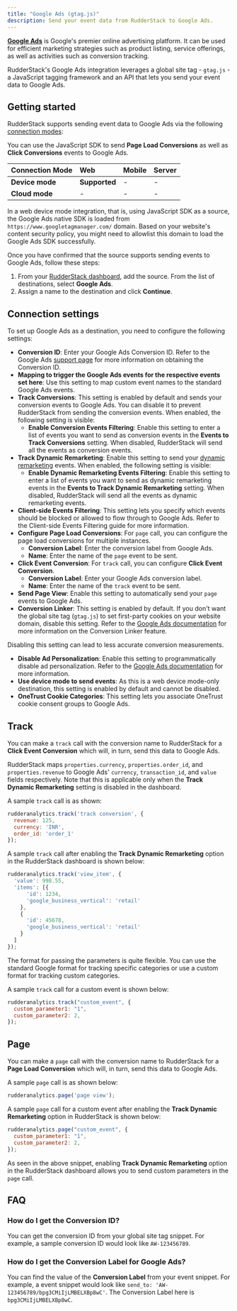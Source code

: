```yaml
---
title: "Google Ads (gtag.js)"
description: Send your event data from RudderStack to Google Ads.
---
```


[**Google Ads**](https://ads.google.com/) is Google's premier online advertising platform. It can be used for efficient marketing strategies such as product listing, service offerings, as well as activities such as conversion tracking.

RudderStack's Google Ads integration leverages a global site tag - `gtag.js` - a JavaScript tagging framework and an API that lets you send your event data to Google Ads.

## Getting started

RudderStack supports sending event data to  Google Ads via the following <a href="https://rudderstack.com/docs/rudderstack-cloud/rudderstack-connection-modes/">connection modes</a>:

<div class="infoBlock">
You can use the JavaScript SDK to send <strong>Page Load Conversions</strong> as well as <strong>Click Conversions</strong> events to Google Ads.
</div>

| **Connection Mode** | **Web**       | **Mobile** | **Server** |
| :------------------ | :------------ | :--------- | :--------- |
| **Device mode**     | **Supported** | -          | -          |
| **Cloud mode**      | -             | -          | -          |

<div class="infoBlock">
In a web device mode integration, that is, using <Link to="/sources/event-streams/sdks/rudderstack-javascript-sdk">JavaScript SDK</Link> as a source, the Google Ads native SDK is loaded from <code class="inline-code">https://www.googletagmanager.com/</code> domain. Based on your website's content security policy, you might need to <Link to="/sources/event-streams/sdks/rudderstack-javascript-sdk/load-js-sdk/#allowlist-destination-domain">allowlist this domain</Link> to load the Google Ads SDK successfully.
</div>

Once you have confirmed that the source supports sending events to Google Ads, follow these steps:

1. From your [RudderStack dashboard](https://app.rudderstack.com/), add the source. From the list of destinations, select **Google Ads**.
2. Assign a name to the destination and click **Continue**.

## Connection settings

To set up Google Ads as a destination, you need to configure the following settings:

- **Conversion ID**: Enter your Google Ads Conversion ID. Refer to the Google Ads <a href="https://support.google.com/tagmanager/answer/6105160?hl=en">support page</a> for more information on obtaining the Conversion ID.
- **Mapping to trigger the Google Ads events for the respective events set here**: Use this setting to map custom event names to the standard Google Ads events.
- **Track Conversions**: This setting is enabled by default and sends your conversion events to Google Ads. You can disable it to prevent RudderStack from sending the conversion events. When enabled, the following setting is visible:
  - **Enable Conversion Events Filtering**: Enable this setting to enter a list of events you want to send as conversion events in the **Events to Track Conversions** setting. When disabled, RudderStack will send all the events as conversion events.
- **Track Dynamic Remarketing**: Enable this setting to send your [dynamic remarketing](https://support.google.com/google-ads/answer/7305793) events. When enabled, the following setting is visible:
  - **Enable Dynamic Remarketing Events Filtering**: Enable this setting to enter a list of events you want to send as dynamic remarketing events in the **Events to Track Dynamic Remarketing** setting. When disabled, RudderStack will send all the events as dynamic remarketing events.
- **Client-side Events Filtering**: This setting lets you specify which events should be blocked or allowed to flow through to Google Ads. Refer to the <Link to="/sources/sdks/event-filtering/">Client-side Events Filtering</Link> guide for more information.
- **Configure Page Load Conversions**: For `page` call, you can configure the page load conversions for multiple instances. 
  - **Conversion Label**: Enter the conversion label from Google Ads. 
  - **Name**: Enter the name of the `page` event to be sent.
- **Click Event Conversion**: For `track` call, you can configure **Click Event Conversion**. 
  - **Conversion Label**: Enter your Google Ads conversion label. 
  - **Name**: Enter the name of the `track` event to be sent.
- **Send Page View**: Enable this setting to automatically send your `page` events to Google Ads.
- **Conversion Linker**: This setting is enabled by default. If you don't want the global site tag (`gtag.js`) to set first-party cookies on your website domain, disable this setting. Refer to the [Google Ads documentation](https://support.google.com/google-ads/answer/7521212?hl=en) for more information on the Conversion Linker feature.

<div class="warningBlock">
Disabling this setting can lead to less accurate conversion measurements.
</div>

- **Disable Ad Personalization**: Enable this setting to programmatically disable ad personalization. Refer to the [Google Ads documentation](https://developers.google.com/analytics/devguides/collection/gtagjs/display-features#disable_advertising_personalization) for more information.
- **Use device mode to send events**: As this is a web device mode-only destination, this setting is enabled by default and cannot be disabled.
- **OneTrust Cookie Categories**: This setting lets you associate <Link to="/sources/sdks/rudderstack-javascript-sdk/consent-managers/onetrust/">OneTrust</Link> cookie consent groups to Google Ads.

## Track

You can make a <Link to="/event-spec/standard-events/track/">`track`</Link> call with the conversion name to RudderStack for a **Click Event Conversion** which will, in turn, send this data to Google Ads.

<div class="infoBlock">
RudderStack maps <code class="inline-code">properties.currency</code>, <code class="inline-code">properties.order_id</code>, and <code class="inline-code">properties.revenue</code> to Google Ads' <code class="inline-code">currency</code>, <code class="inline-code">transaction_id</code>, and <code class="inline-code">value</code> fields respectively. Note that this is applicable only when the <strong>Track Dynamic Remarketing</strong> setting is disabled in the dashboard.
</div>

A sample `track` call is as shown:

```javascript
rudderanalytics.track('track conversion', {
  revenue: 125,
  currency: 'INR',
  order_id: 'order_1'
});
```

A sample `track` call after enabling the **Track Dynamic Remarketing** option in the RudderStack dashboard is shown below:

```javascript
rudderanalytics.track('view_item', {
  'value': 998.55,
  'items': [{
      'id': 1234,
      'google_business_vertical': 'retail'
    },
    {
      'id': 45678,
      'google_business_vertical': 'retail'
    }
  ]
});
```

<div class="successBlock">
The format for passing the parameters is quite flexible. You can use the standard Google format for tracking specific categories or use a custom format for tracking custom categories.
</div>

A sample `track` call for a custom event is shown below:

```javascript
rudderanalytics.track("custom_event", {
  custom_parameter1: "1",
  custom_parameter2: 2,
});
```

## Page

You can make a <Link to="/event-spec/standard-events/page/">`page`</Link> call with the conversion name to RudderStack for a **Page Load Conversion** which will, in turn, send this data to Google Ads.

A sample `page` call is as shown below:

```javascript
rudderanalytics.page('page view');
```

A sample `page` call for a custom event after enabling the **Track Dynamic Remarketing** option in RudderStack is shown below:

```javascript
rudderanalytics.page("custom_event", {
  custom_parameter1: "1",
  custom_parameter2: 2,
});
```

As seen in the above snippet, enabling **Track Dynamic Remarketing** option in the RudderStack dashboard allows you to send custom parameters in the `page` call.

## FAQ

### How do I get the Conversion ID?

You can get the conversion ID from your global site tag snippet. For example, a sample conversion ID would look like `AW-123456789`.

### How do I get the Conversion Label for Google Ads?

You can find the value of the **Conversion Label** from your event snippet. For example, a event snippet would look like `send_to: 'AW-123456789/bpg3CMiIjLMBELXBp8wC'`. The Conversion Label here is `bpg3CMiIjLMBELXBp8wC`.